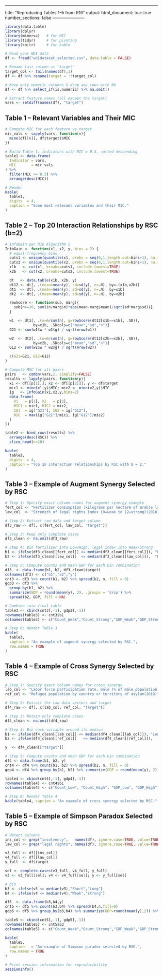 ---

title: "Reproducing Tables 1–5 from R16"
output:
html\_document:
toc: true
number\_sections: false
-----------------------

```{r setup, include=FALSE}
library(data.table)
library(dplyr)
library(minerva)   # for MIC
library(tidyr)     # for pivoting
library(knitr)     # for kable

# Read your WDI data
df <- fread("wdidataset_selected.csv", data.table = FALSE)

# Rename last column as 'target'
target_col <- tail(names(df),1)
df <- df %>% rename(target = !!target_col)

# Keep only numeric columns & drop any rows with NA
df <- df %>% select_if(is.numeric) %>% na.omit()

# Extract feature names (all except the target)
vars <- setdiff(names(df), "target")
```

## Table 1 – Relevant Variables and Their MIC

```{r table1}
# Compute MIC for each feature vs target
mic_vals <- sapply(vars, function(v){
  mine(df[[v]], df$target)$MIC
})

# Build Table 1: indicators with MIC ≥ 0.3, sorted descending
table1 <- data.frame(
  Indicator = vars,
  MIC       = mic_vals
) %>%
  filter(MIC >= 0.3) %>%
  arrange(desc(MIC))

# Render
kable(
  table1,
  digits  = 4,
  caption = "Some most relevant variables and their MIC."
)
```

## Table 2 – Top 20 Interaction Relationships by RSC (b=2)

```{r table2}
# InfoGain per R16 Algorithm 2
InfoGain <- function(x1, x2, y, bins = 2) {
  # equal-frequency bins
  cuts1 <- unique(quantile(x1, probs = seq(0,1,length.out=bins+1), na.rm=TRUE))
  cuts2 <- unique(quantile(x2, probs = seq(0,1,length.out=bins+1), na.rm=TRUE))
  x1b   <- cut(x1, breaks=cuts1, include.lowest=TRUE)
  x2b   <- cut(x2, breaks=cuts2, include.lowest=TRUE)

  dt   <- data.table(x1b, x2b, y)
  dt12 <- dt[, .(mean=mean(y), sd=sd(y), n=.N), by=.(x1b,x2b)]
  dt1  <- dt[, .(mean=mean(y), sd=sd(y), n=.N), by=x1b]
  dt2  <- dt[, .(mean=mean(y), sd=sd(y), n=.N), by=x2b]

  rowScore <- function(sub, marg){
    sub[n>=10, sum((n/marg$n)*abs(mean-marg$mean)/sqrt(sd*marg$sd))]
  }

  w1  <- dt1[, .(w=n/sum(n), g=rowScore(dt12[x1b==x1b], .SD)),
             by=x1b, .SDcols=c("mean","sd","n")]
  G21 <- sum(w1$w * w1$g) / sqrt(nrow(w1))

  w2  <- dt2[, .(w=n/sum(n), g=rowScore(dt12[x2b==x2b], .SD)),
             by=x2b, .SDcols=c("mean","sd","n")]
  G12 <- sum(w2$w * w2$g) / sqrt(nrow(w2))

  c(G21=G21, G12=G12)
}

# Compute RSC for all pairs
pairs   <- combn(vars,2, simplify=FALSE)
results <- lapply(pairs, function(p){
  x1 <- df[[p[1]]]; x2 <- df[[p[2]]]; y <- df$target
  mic1 <- mine(x1,y)$MIC; mic2 <- mine(x2,y)$MIC
  ig   <- InfoGain(x1,x2,y,bins=2)
  data.frame(
    X1   = p[1], X2   = p[2],
    MIC1 = mic1, MIC2 = mic2,
    IG1  = ig["G21"], IG2 = ig["G12"],
    RSC  = max(ig["G21"]/mic1, ig["G12"]/mic2)
  )
})

table2 <- bind_rows(results) %>%
  arrange(desc(RSC)) %>%
  slice_head(n=20)

kable(
  table2,
  digits  = 4,
  caption = "Top 20 interaction relationships by RSC with b = 2."
)
```

## Table 3 – Example of Augment Synergy Selected by RSC

```{r table3}
# Step 1: Specify exact column names for augment synergy example
fert_col <- "Fertilizer consumption (kilograms per hectare of arable land)(2018)"
law_col  <- "Strength of legal rights index (0=weak to 12=strong)(2018)"

# Step 2: Extract raw data and target column
df3_raw <- df[, c(fert_col, law_col, "target")]

# Step 3: Keep only complete cases
df3_clean <- na.omit(df3_raw)

# Step 4: Bin fertilizer into Low/High, legal index into Weak/Strong
b1 <- ifelse(df3_clean[[fert_col]] <= median(df3_clean[[fert_col]]), "Low",   "High")
b2 <- ifelse(df3_clean[[law_col]]  <= median(df3_clean[[law_col]]),  "Weak",  "Strong")

# Step 5: Compute counts and mean GDP for each bin combination
df3  <- data.frame(b1, b2, df3_clean$target)
colnames(df3) <- c("b1","b2","y")
cnt3 <- df3 %>% count(b1, b2) %>% spread(b2, n, fill = 0)
gdp3 <- df3 %>% 
  group_by(b1, b2) %>% 
  summarize(GDP = round(mean(y), 2), .groups = 'drop') %>% 
  spread(b2, GDP, fill = NA)

# Combine into final table
table3 <- cbind(cnt3[,-1], gdp3[,-1])
rownames(table3) <- cnt3$b1
colnames(table3) <- c("Count_Weak","Count_Strong","GDP_Weak","GDP_Strong")

# Step 6: Render Table 3
kable(
  table3,
  caption = "An example of augment synergy selected by RSC.",
  row.names = TRUE
)
```

## Table 4 – Example of Cross Synergy Selected by RSC

```{r table4}
# Step 1: Specify exact column names for cross synergy
lab_col <- "Labor force participation rate, male (% of male population ages 15-64) (modeled ILO estimate)(2018)"
ref_col <- "Refugee population by country or territory of asylum(2018)"

# Step 2: Extract the raw data vectors and target
df4_raw <- df[, c(lab_col, ref_col, "target")]

# Step 3: Retain only complete cases
df4_clean <- na.omit(df4_raw)

# Step 4: Bin each variable around its median
b1 <- ifelse(df4_clean[[lab_col]] <= median(df4_clean[[lab_col]]), "Low", "High")
b2 <- ifelse(df4_clean[[ref_col]]   <= median(df4_clean[[ref_col]]),   "Low", "High")

y  <- df4_clean[["target"]]

# Step 5: Compute counts and mean GDP for each bin combination
df4 <- data.frame(b1, b2, y)
cnt4 <- df4 %>% count(b1, b2) %>% spread(b2, n, fill = 0)
gdp4 <- df4 %>% group_by(b1, b2) %>% summarize(GDP = round(mean(y), 2), .groups = 'drop') %>% spread(b2, GDP, fill = NA)

table4 <- cbind(cnt4[,-1], gdp4[,-1])
rownames(table4) <- cnt4$b1
colnames(table4) <- c("Count_Low", "Count_High", "GDP_Low", "GDP_High")

# Step 6: Render Table 4
kable(table4, caption = "An example of cross synergy selected by RSC.", row.names = TRUE)
```

## Table 5 – Example of Simpson Paradox Selected by RSC

```{r table5}
# detect columns
ins_col <- grep("insolvency",   names(df), ignore.case=TRUE, value=TRUE)[1]
law_col <- grep("legal rights", names(df), ignore.case=TRUE, value=TRUE)[1]

v3_full <- df[[ins_col]]
v4_full <- df[[law_col]]
y_full  <- df$target

sel <- complete.cases(v3_full, v4_full, y_full)
v3 <- v3_full[sel]; v4 <- v4_full[sel]; y <- y_full[sel]

# bin
b3 <- ifelse(v3 <= median(v3),"Short","Long")
b4 <- ifelse(v4 <= median(v4),"Weak","Strong")

df5  <- data.frame(b3,b4,y)
cnt5 <- df5 %>% count(b3,b4) %>% spread(b4,n,fill=0)
gdp5 <- df5 %>% group_by(b3,b4) %>% summarize(GDP=round(mean(y),2)) %>% spread(b4,GDP,fill=NA)

table5 <- cbind(cnt5[,-1], gdp5[,-1])
rownames(table5) <- cnt5$b3
colnames(table5) <- c("Count_Weak","Count_Strong","GDP_Weak","GDP_Strong")

kable(
  table5,
  caption   = "An example of Simpson paradox selected by RSC.",
  row.names = TRUE
)
```

```{r sessionInfo, echo=FALSE}
# Print session information for reproducibility
sessionInfo()
```
